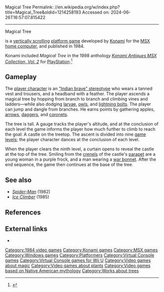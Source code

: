 Magical Tree
Permalink: //en.wikipedia.org/w/index.php?title=Magical_Tree&oldid=1214258193
Accessed on: 2024-06-26T16:57:07.815422



------
Magical Tree
{{short description|1984 video game}}
{{Infobox video game
| image         = Magical Tree cover.webp
| caption       = 
| developer     = [[Konami]]
| publisher     = [[Konami]]
| platforms     = [[MSX]], [[Microsoft Windows|Windows]]
| released      = {{Video game release|JP|1984}}'''Windows'''{{Video game release|JP|January 27, 2015}}
| genre         = [[Platform game|Platform]]
| modes         = 1-2 players
}}

{{Nihongo|'''''Magical Tree'''''|マジカル ツリー|Majikaru tsurī}} is a [[Scrolling#Video games|vertically scrolling]] [[platform game]] developed by [[Konami]] for the [[MSX]] [[home computer]], and published in 1984.

Konami included ''Magical Tree'' in the 1998 anthology ''[[Konami Antiques MSX Collection|Konami Antiques MSX Collection, Vol. 2]]'' for [[PlayStation (console)|PlayStation]].<ref>{{cite book |last=Kohler |first=Chris |title=Retro Gaming Hacks: Tips & Tools for Playing the Classics |url=https://books.google.com/books?id=Fz8lndvLhJQC&pg=PA73 |accessdate=18 May 2013 |year=2006 |publisher=[[O'Reilly Media|O'Reilly]] |location=Cambridge |isbn=9780596009175 |oclc=62215358 |page=73}}</ref>

==Gameplay==
The [[player character]] is an [[Stereotypes of indigenous people in North America|"Indian brave" stereotype]] who wears a tanned vest and trousers, and a headband with a feather. The player ascends a magical tree by hopping from branch to branch and climbing vines and ladders—while also dodging [[larva]]e, [[owl]]s, and [[Thunderbolt|lightning bolts]]. The player can jump and dangle from branches. He earns points by gathering apples, [[arrow]]s, [[dagger]]s, and [[coronet]]s.

The tree is {{convert|2004|m|sp=us}} tall. A gauge tracks the player's altitude, and at the conclusion of each level the game informs the player how much further to climb to reach the goal: A castle on the treetop. The ascent is divided into nine [[game level]]s; the player character dances at the conclusion of each level.

When the player clears the ninth level, a curtain opens to reveal the castle at the top of the tree. Smiling from the [[crenel]]s of the castle's [[parapet]] are a young woman in a purple frock, and a man wearing a [[war bonnet]]. After the end sequence, the game then continues at the base of the tree.

==See also==
*''[[Spider-Man (Atari 2600 video game)|Spider-Man]]'' (1982)
*''[[Ice Climber]]'' (1985)

==References==
{{reflist}}

==External links==
*{{MobyGames|id=/magical-tree}}

[[Category:1984 video games]]
[[Category:Konami games]]
[[Category:MSX games]]
[[Category:Windows games]]
[[Category:Platformers]]
[[Category:Virtual Console games]]
[[Category:Virtual Console games for Wii U]]
[[Category:Video games about magic]]
[[Category:Video games about plants]]
[[Category:Video games based on Native American mythology]]
[[Category:Works about trees]]